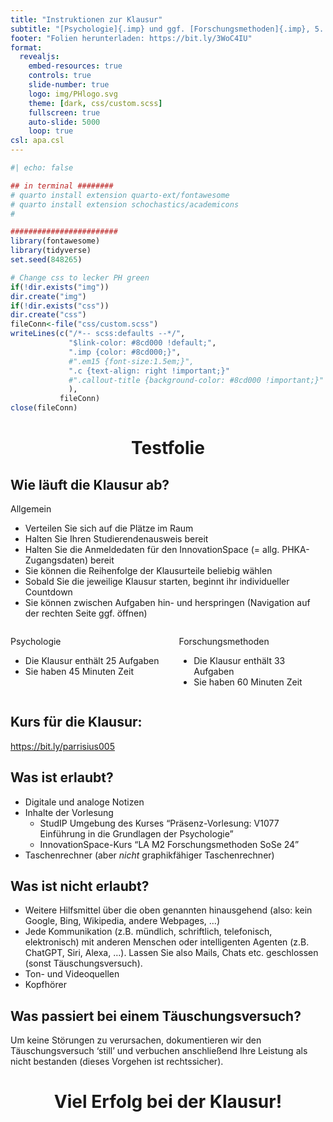 ---
title: "Instruktionen zur Klausur"
subtitle: "[Psychologie]{.imp} und ggf. [Forschungsmethoden]{.imp}, 5. August 2024"
footer: "Folien herunterladen: https://bit.ly/3WoC4IU"
format: 
  revealjs:
    embed-resources: true
    controls: true
    slide-number: true
    logo: img/PHlogo.svg
    theme: [dark, css/custom.scss]
    fullscreen: true
    auto-slide: 5000
    loop: true
csl: apa.csl
---

```{r hidden chunk which creates template stuff}
#| echo: false

## in terminal ########
# quarto install extension quarto-ext/fontawesome
# quarto install extension schochastics/academicons
#

########################
library(fontawesome)
library(tidyverse)
set.seed(848265)

# Change css to lecker PH green
if(!dir.exists("img"))
dir.create("img")
if(!dir.exists("css"))
dir.create("css")
fileConn<-file("css/custom.scss")
writeLines(c("/*-- scss:defaults --*/",
             "$link-color: #8cd000 !default;",
             ".imp {color: #8cd000;}",
             #".em15 {font-size:1.5em;}",
             ".c {text-align: right !important;}"
             #".callout-title {background-color: #8cd000 !important;}"
             ),
           fileConn)
close(fileConn)
```

# Testfolie {style="text-align: center;"}

## Wie läuft die Klausur ab? {.smaller}

[Allgemein]{.imp}

* Verteilen Sie sich auf die Plätze im Raum
* Halten Sie Ihren Studierendenausweis bereit
* Halten Sie die Anmeldedaten für den InnovationSpace (= allg. PHKA-Zugangsdaten) bereit
* Sie können die Reihenfolge der Klausurteile beliebig wählen
* Sobald Sie die jeweilige Klausur starten, beginnt ihr individueller Countdown
* Sie können zwischen Aufgaben hin- und herspringen (Navigation auf der rechten Seite ggf. öffnen)

::: columns
::: {.column width="50%"}

[Psychologie]{.imp}

* Die Klausur enthält 25 Aufgaben
* Sie haben 45 Minuten Zeit

:::

::: {.column width="50%}

[Forschungsmethoden]{.imp}


* Die Klausur enthält 33 Aufgaben
* Sie haben 60 Minuten Zeit


:::
:::


## Kurs für die Klausur: {.center}

[https://bit.ly/parrisius005](https://bit.ly/parrisius005){target="_blank"}  


## {.smaller}

::: {.callout-note}
## Was ist erlaubt?

* Digitale und analoge Notizen
* Inhalte der Vorlesung
    * StudIP Umgebung des Kurses "Präsenz-Vorlesung: V1077 Einführung in die Grundlagen der Psychologie"
    * InnovationSpace-Kurs "LA M2 Forschungsmethoden SoSe 24"
* Taschenrechner (aber *nicht* graphikfähiger Taschenrechner)
:::

::: {.callout-important}
## Was ist nicht erlaubt?

* Weitere Hilfsmittel über die oben genannten hinausgehend (also: kein Google, Bing, Wikipedia, andere Webpages, ...)
* Jede Kommunikation (z.B. mündlich, schriftlich, telefonisch, elektronisch) mit anderen Menschen oder intelligenten Agenten (z.B. ChatGPT, Siri, Alexa, ...). Lassen Sie also Mails, Chats etc. geschlossen (sonst Täuschungsversuch).
* Ton- und Videoquellen
* Kopfhörer
:::

::: {.callout-warning}
## Was passiert bei einem Täuschungsversuch?
Um keine Störungen zu verursachen, dokumentieren wir den Täuschungsversuch 'still' und verbuchen anschließend Ihre Leistung als nicht bestanden (dieses Vorgehen ist rechtssicher).
:::

# Viel Erfolg bei der Klausur! {style="text-align: center;"}

